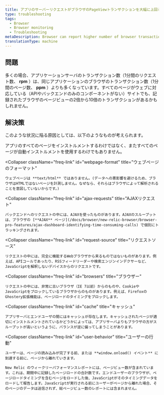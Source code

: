 ```yaml
---
title: アプリのサーバーリクエストがブラウザのPageViewトランザクションを大幅に上回る
type: troubleshooting
tags:
  - Browser
  - Browser monitoring
  - Troubleshooting
metaDescription: Browser can report higher number of browser transactions (PPM) than are reported by APM or other monitoring services.
translationType: machine
---
```


## 問題

多くの場合、アプリケーションサーバのトランザクション数（1分間のリクエスト数、 **rpm** ）は、同じアプリケーションのブラウザのトランザクション数（1分間のページ数、 **ppm** ）よりも多くなっています。すべてのページがウェブに対応している（APIやバックエンドのみのコンポーネントがない）サイトでも、記録されたブラウザのページビューの2倍から10倍のトランザクションがあるかもしれません。

## 解決策

このような状況に陥る原因としては、以下のようなものが考えられます。

<CollapserGroup>
  <Collapser
    className="freq-link"
    id="instrumentation"
    title="計装"
  >
    アプリのすべてのページをインストルメントするわけではなく、またすべてのページが自動インストルメントを使用するわけでもありません。
  </Collapser>

  <Collapser
    className="freq-link"
    id="webpage-format"
    title="ウェブページのフォーマット"
  >
    ウェブページは **text/html** ではありません。(データへの悪影響を避けるため、ブラウザはHTMLではないページを計測しません。なぜなら、それらはブラウザによって解析されることを意図していないからです。)
  </Collapser>

  <Collapser
    className="freq-link"
    id="ajax-requests"
    title="AJAXリクエスト"
  >
    バックエンドへのリクエストの中には、AJAXを使ったものがあります。AJAXのスループットは、ブラウザの [**AJAX** ページ](/docs/browser/new-relic-browser/browser-pro-features/ajax-dashboard-identifying-time-consuming-calls) で個別にトラッキングされます。
  </Collapser>

  <Collapser
    className="freq-link"
    id="request-source"
    title="リクエストソース"
  >
    リクエストの中には、完全に機能するWebブラウザから来るものではないものがあります。例えば、APIコールであったり、RSSフィードリーダーや検索エンジンインデクサーなど、JavaScriptを解釈しないデバイスからのリクエストです。
  </Collapser>

  <Collapser
    className="freq-link"
    id="browsers"
    title="ブラウザー"
  >
    リクエストの中には、非常に古いブラウザ（IE 7以前）からのものや、CookieやJavaScriptをブロックしているブラウザからのものがあります。例えば、FirefoxのGhostery拡張機能は、ページロードのタイミングをブロックします。
  </Collapser>

  <Collapser
    className="freq-link"
    id="cache"
    title="キャッシュ"
  >
    アプリサーバとエンドユーザの間にはキャッシュが存在します。キャッシュされたページが適切にインストルメントされているかどうかによっては、アプリサーバよりもブラウザの方がスループットが高いというように、バランスが逆に偏ってしまうことがあります。
  </Collapser>

  <Collapser
    className="freq-link"
    id="user-behavior"
    title="ユーザーの行動"
  >
    ユーザーは、ページの読み込みが完了する前、または **window.onload() イベント** に到達する前に、ページから離れていきます。

    New Relic のウィークリーパフォーマンスレポートには、ページビュー数が含まれています。これは、期間中に記録したページロードの合計数です。エンドユーザーのブラウザが、ページロードタイミングを含むページをロードした後、JavaScriptがそのタイミングデータをロードして報告します。JavaScriptが実行される前にユーザーがページから離れた場合、そのページのデータは送信されず、総ページビュー数のレポートには含まれません。
  </Collapser>
</CollapserGroup>
